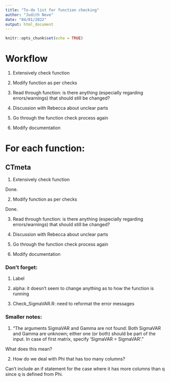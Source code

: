 ```yaml
---
title: "To-do list for function checking"
author: "Judith Neve"
date: "04/01/2022"
output: html_document
---
```


```r
knitr::opts_chunk$set(echo = TRUE)
```

# Workflow

1. Extensively check function

2. Modify function as per checks

3. Read through function: is there anything (especially regarding errors/warnings) that should still be changed?

4. Discussion with Rebecca about unclear parts

5. Go through the function check process again

6. Modify documentation

# For each function:

## CTmeta

1. Extensively check function

Done.

2. Modify function as per checks

Done.

3. Read through function: is there anything (especially regarding errors/warnings) that should still be changed?

4. Discussion with Rebecca about unclear parts

5. Go through the function check process again

6. Modify documentation

### Don't forget:

1. Label

2. alpha: it doesn't seem to change anything as to how the function is running

3. Check_SigmaVAR.R: need to reformat the error messages

### Smaller notes:

1. "The arguments SigmaVAR and Gamma are not found: Both SigmaVAR and Gamma are unknown; either one (or both) should be part of the input. In case of first matrix, specify 'SigmaVAR = SigmaVAR'."

What does this mean?

2. How do we deal with Phi that has too many columns?

Can't include an if statement for the case where it has more columns than q since q is defined from Phi.